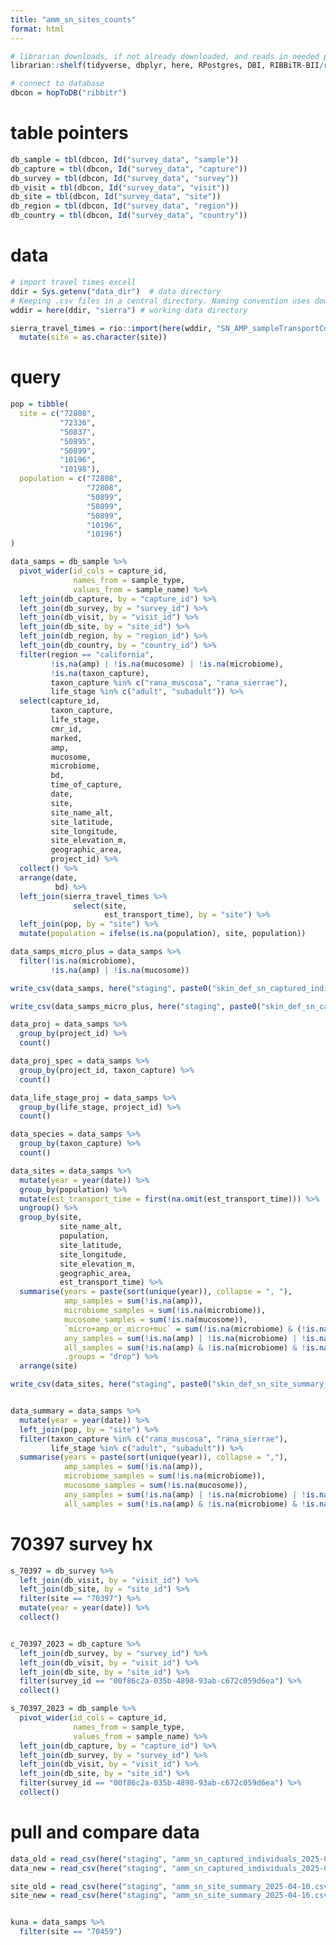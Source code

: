 ```yaml
---
title: "amm_sn_sites_counts"
format: html
---
```


```r

# librarian downloads, if not already downloaded, and reads in needed packages
librarian::shelf(tidyverse, dbplyr, here, RPostgres, DBI, RIBBiTR-BII/ribbitrrr)

# connect to database
dbcon = hopToDB("ribbitr")

```

# table pointers
```r
db_sample = tbl(dbcon, Id("survey_data", "sample"))
db_capture = tbl(dbcon, Id("survey_data", "capture"))
db_survey = tbl(dbcon, Id("survey_data", "survey"))
db_visit = tbl(dbcon, Id("survey_data", "visit"))
db_site = tbl(dbcon, Id("survey_data", "site"))
db_region = tbl(dbcon, Id("survey_data", "region"))
db_country = tbl(dbcon, Id("survey_data", "country"))
```

# data
```r
# import travel times excell 
ddir = Sys.getenv("data_dir")  # data directory
# Keeping .csv files in a central directory. Naming convention uses download date to distinguish batches.
wddir = here(ddir, "sierra") # working data directory

sierra_travel_times = rio::import(here(wddir, "SN_AMP_sampleTransportCovariates.xlsx")) %>%
  mutate(site = as.character(site))

```

# query
```r
pop = tibble(
  site = c("72808",
           "72336",
           "50837",
           "50895",
           "50899",
           "10196",
           "10198"),
  population = c("72808",
                 "72808",
                 "50899",
                 "50899",
                 "50899",
                 "10196",
                 "10196")
)

data_samps = db_sample %>%
  pivot_wider(id_cols = capture_id,
              names_from = sample_type,
              values_from = sample_name) %>%
  left_join(db_capture, by = "capture_id") %>%
  left_join(db_survey, by = "survey_id") %>%
  left_join(db_visit, by = "visit_id") %>%
  left_join(db_site, by = "site_id") %>%
  left_join(db_region, by = "region_id") %>%
  left_join(db_country, by = "country_id") %>%
  filter(region == "california",
         !is.na(amp) | !is.na(mucosome) | !is.na(microbiome),
         !is.na(taxon_capture),
         taxon_capture %in% c("rana_muscosa", "rana_sierrae"),
         life_stage %in% c("adult", "subadult")) %>%
  select(capture_id,
         taxon_capture,
         life_stage,
         cmr_id,
         marked,
         amp,
         mucosome,
         microbiome,
         bd,
         time_of_capture,
         date,
         site,
         site_name_alt,
         site_latitude,
         site_longitude,
         site_elevation_m,
         geographic_area,
         project_id) %>%
  collect() %>%
  arrange(date,
          bd) %>%
  left_join(sierra_travel_times %>%
              select(site,
                     est_transport_time), by = "site") %>%
  left_join(pop, by = "site") %>%
  mutate(population = ifelse(is.na(population), site, population))

data_samps_micro_plus = data_samps %>%
  filter(!is.na(microbiome),
         !is.na(amp) | !is.na(mucosome))

write_csv(data_samps, here("staging", paste0("skin_def_sn_captured_individuals_amp_or_micro_or_muc_", today(), ".csv")))

write_csv(data_samps_micro_plus, here("staging", paste0("skin_def_sn_captured_individuals_micro+amp_or_micro+muc_", today(), ".csv")))

data_proj = data_samps %>%
  group_by(project_id) %>%
  count()

data_proj_spec = data_samps %>%
  group_by(project_id, taxon_capture) %>%
  count()

data_life_stage_proj = data_samps %>%
  group_by(life_stage, project_id) %>%
  count()

data_species = data_samps %>%
  group_by(taxon_capture) %>%
  count()

data_sites = data_samps %>%
  mutate(year = year(date)) %>%
  group_by(population) %>%
  mutate(est_transport_time = first(na.omit(est_transport_time))) %>%
  ungroup() %>%
  group_by(site,
           site_name_alt,
           population,
           site_latitude,
           site_longitude,
           site_elevation_m,
           geographic_area,
           est_transport_time) %>%
  summarise(years = paste(sort(unique(year)), collapse = ", "),
            amp_samples = sum(!is.na(amp)),
            microbiome_samples = sum(!is.na(microbiome)),
            mucosome_samples = sum(!is.na(mucosome)),
            `micro+amp_or_micro+muc` = sum(!is.na(microbiome) & (!is.na(amp) | !is.na(mucosome))),
            any_samples = sum(!is.na(amp) | !is.na(microbiome) | !is.na(mucosome)),
            all_samples = sum(!is.na(amp) & !is.na(microbiome) & !is.na(mucosome)),
            .groups = "drop") %>%
  arrange(site)

write_csv(data_sites, here("staging", paste0("skin_def_sn_site_summary_", today(), ".csv")))


data_summary = data_samps %>%
  mutate(year = year(date)) %>%
  left_join(pop, by = "site") %>%
  filter(taxon_capture %in% c("rana_muscosa", "rana_sierrae"),
         life_stage %in% c("adult", "subadult")) %>%
  summarise(years = paste(sort(unique(year)), collapse = ","),
            amp_samples = sum(!is.na(amp)),
            microbiome_samples = sum(!is.na(microbiome)),
            mucosome_samples = sum(!is.na(mucosome)),
            any_samples = sum(!is.na(amp) | !is.na(microbiome) | !is.na(mucosome)),
            all_samples = sum(!is.na(amp) & !is.na(microbiome) & !is.na(mucosome)))

```

# 70397 survey hx
```r
s_70397 = db_survey %>%
  left_join(db_visit, by = "visit_id") %>%
  left_join(db_site, by = "site_id") %>%
  filter(site == "70397") %>%
  mutate(year = year(date)) %>%
  collect()


c_70397_2023 = db_capture %>%
  left_join(db_survey, by = "survey_id") %>%
  left_join(db_visit, by = "visit_id") %>%
  left_join(db_site, by = "site_id") %>%
  filter(survey_id == "00f86c2a-035b-4898-93ab-c672c059d6ea") %>%
  collect()

s_70397_2023 = db_sample %>%
  pivot_wider(id_cols = capture_id,
              names_from = sample_type,
              values_from = sample_name) %>%
  left_join(db_capture, by = "capture_id") %>%
  left_join(db_survey, by = "survey_id") %>%
  left_join(db_visit, by = "visit_id") %>%
  left_join(db_site, by = "site_id") %>%
  filter(survey_id == "00f86c2a-035b-4898-93ab-c672c059d6ea") %>%
  collect()

```

# pull and compare data
```r
data_old = read_csv(here("staging", "amm_sn_captured_individuals_2025-04-10.csv"))
data_new = read_csv(here("staging", "amm_sn_captured_individuals_2025-04-16.csv"))

site_old = read_csv(here("staging", "amm_sn_site_summary_2025-04-10.csv"))
site_new = read_csv(here("staging", "amm_sn_site_summary_2025-04-16.csv"))


kuna = data_samps %>%
  filter(site == "70459")

```